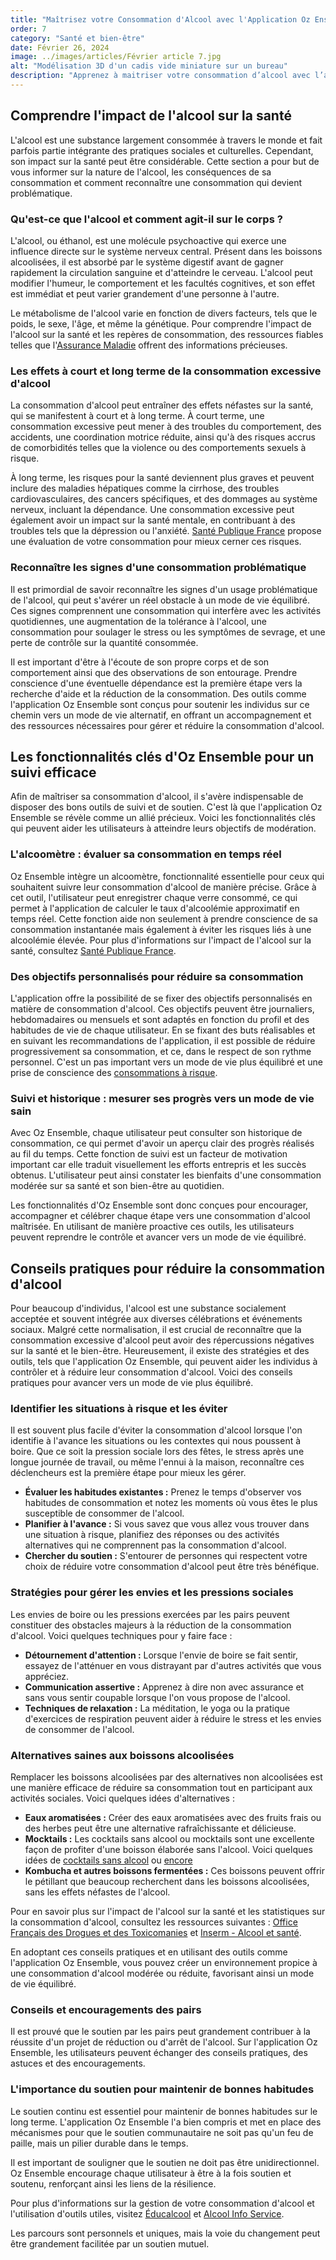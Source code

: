 ```yaml
---
title: "Maîtrisez votre Consommation d'Alcool avec l'Application Oz Ensemble : Un Guide Vers un Mode de Vie Sain"
order: 7
category: "Santé et bien-être"
date: Février 26, 2024
image: ../images/articles/Février article 7.jpg
alt: "Modélisation 3D d'un cadis vide miniature sur un bureau"
description: "Apprenez à maitriser votre consommation d’alcool avec l’application Oz Ensemble !"
---
```


## Comprendre l'impact de l'alcool sur la santé

L'alcool est une substance largement consommée à travers le monde et fait parfois partie intégrante des pratiques sociales et culturelles. Cependant, son impact sur la santé peut être considérable. Cette section a pour but de vous informer sur la nature de l'alcool, les conséquences de sa consommation et comment reconnaître une consommation qui devient problématique.

### Qu'est-ce que l'alcool et comment agit-il sur le corps ?

L'alcool, ou éthanol, est une molécule psychoactive qui exerce une influence directe sur le système nerveux central. Présent dans les boissons alcoolisées, il est absorbé par le système digestif avant de gagner rapidement la circulation sanguine et d'atteindre le cerveau. L'alcool peut modifier l'humeur, le comportement et les facultés cognitives, et son effet est immédiat et peut varier grandement d'une personne à l'autre.

Le métabolisme de l'alcool varie en fonction de divers facteurs, tels que le poids, le sexe, l'âge, et même la génétique. Pour comprendre l'impact de l'alcool sur la santé et les repères de consommation, des ressources fiables telles que l'[Assurance Maladie](https://www.ameli.fr/assure/sante/themes/alcool-sante/definition-reperes-consommation) offrent des informations précieuses.

### Les effets à court et long terme de la consommation excessive d'alcool

La consommation d'alcool peut entraîner des effets néfastes sur la santé, qui se manifestent à court et à long terme. À court terme, une consommation excessive peut mener à des troubles du comportement, des accidents, une coordination motrice réduite, ainsi qu'à des risques accrus de comorbidités telles que la violence ou des comportements sexuels à risque.

À long terme, les risques pour la santé deviennent plus graves et peuvent inclure des maladies hépatiques comme la cirrhose, des troubles cardiovasculaires, des cancers spécifiques, et des dommages au système nerveux, incluant la dépendance. Une consommation excessive peut également avoir un impact sur la santé mentale, en contribuant à des troubles tels que la dépression ou l'anxiété. [Santé Publique France](https://www.santepubliquefrance.fr/les-actualites/2022/consommation-d-alcool-ou-en-etes-vous) propose une évaluation de votre consommation pour mieux cerner ces risques.

### Reconnaître les signes d'une consommation problématique

Il est primordial de savoir reconnaître les signes d'un usage problématique de l'alcool, qui peut s'avérer un réel obstacle à un mode de vie équilibré. Ces signes comprennent une consommation qui interfère avec les activités quotidiennes, une augmentation de la tolérance à l'alcool, une consommation pour soulager le stress ou les symptômes de sevrage, et une perte de contrôle sur la quantité consommée.

Il est important d'être à l'écoute de son propre corps et de son comportement ainsi que des observations de son entourage. Prendre conscience d'une éventuelle dépendance est la première étape vers la recherche d'aide et la réduction de la consommation. Des outils comme l'application Oz Ensemble sont conçus pour soutenir les individus sur ce chemin vers un mode de vie alternatif, en offrant un accompagnement et des ressources nécessaires pour gérer et réduire la consommation d'alcool.

## Les fonctionnalités clés d'Oz Ensemble pour un suivi efficace

Afin de maîtriser sa consommation d'alcool, il s'avère indispensable de disposer des bons outils de suivi et de soutien. C'est là que l'application Oz Ensemble se révèle comme un allié précieux. Voici les fonctionnalités clés qui peuvent aider les utilisateurs à atteindre leurs objectifs de modération.

### L'alcoomètre : évaluer sa consommation en temps réel

Oz Ensemble intègre un alcoomètre, fonctionnalité essentielle pour ceux qui souhaitent suivre leur consommation d'alcool de manière précise. Grâce à cet outil, l'utilisateur peut enregistrer chaque verre consommé, ce qui permet à l'application de calculer le taux d'alcoolémie approximatif en temps réel. Cette fonction aide non seulement à prendre conscience de sa consommation instantanée mais également à éviter les risques liés à une alcoolémie élevée. Pour plus d'informations sur l'impact de l'alcool sur la santé, consultez [Santé Publique France](https://www.santepubliquefrance.fr/les-actualites/2020/consommation-d-alcool-en-france-ou-en-sont-les-francais).

### Des objectifs personnalisés pour réduire sa consommation

L'application offre la possibilité de se fixer des objectifs personnalisés en matière de consommation d'alcool. Ces objectifs peuvent être journaliers, hebdomadaires ou mensuels et sont adaptés en fonction du profil et des habitudes de vie de chaque utilisateur. En se fixant des buts réalisables et en suivant les recommandations de l'application, il est possible de réduire progressivement sa consommation, et ce, dans le respect de son rythme personnel. C'est un pas important vers un mode de vie plus équilibré et une prise de conscience des [consommations à risque](https://www.alcool-info-service.fr/alcool/consequences-alcool/consommation-a-risque).

### Suivi et historique : mesurer ses progrès vers un mode de vie sain

Avec Oz Ensemble, chaque utilisateur peut consulter son historique de consommation, ce qui permet d'avoir un aperçu clair des progrès réalisés au fil du temps. Cette fonction de suivi est un facteur de motivation important car elle traduit visuellement les efforts entrepris et les succès obtenus. L'utilisateur peut ainsi constater les bienfaits d'une consommation modérée sur sa santé et son bien-être au quotidien.

Les fonctionnalités d'Oz Ensemble sont donc conçues pour encourager, accompagner et célébrer chaque étape vers une consommation d'alcool maîtrisée. En utilisant de manière proactive ces outils, les utilisateurs peuvent reprendre le contrôle et avancer vers un mode de vie équilibré.

## Conseils pratiques pour réduire la consommation d'alcool

Pour beaucoup d'individus, l'alcool est une substance socialement acceptée et souvent intégrée aux diverses célébrations et événements sociaux. Malgré cette normalisation, il est crucial de reconnaître que la consommation excessive d'alcool peut avoir des répercussions négatives sur la santé et le bien-être. Heureusement, il existe des stratégies et des outils, tels que l'application Oz Ensemble, qui peuvent aider les individus à contrôler et à réduire leur consommation d'alcool. Voici des conseils pratiques pour avancer vers un mode de vie plus équilibré.

### Identifier les situations à risque et les éviter

Il est souvent plus facile d'éviter la consommation d'alcool lorsque l'on identifie à l'avance les situations ou les contextes qui nous poussent à boire. Que ce soit la pression sociale lors des fêtes, le stress après une longue journée de travail, ou même l'ennui à la maison, reconnaître ces déclencheurs est la première étape pour mieux les gérer.

- **Évaluer les habitudes existantes :** Prenez le temps d'observer vos habitudes de consommation et notez les moments où vous êtes le plus susceptible de consommer de l'alcool.
- **Planifier à l'avance :** Si vous savez que vous allez vous trouver dans une situation à risque, planifiez des réponses ou des activités alternatives qui ne comprennent pas la consommation d'alcool.
- **Chercher du soutien :** S'entourer de personnes qui respectent votre choix de réduire votre consommation d'alcool peut être très bénéfique.

### Stratégies pour gérer les envies et les pressions sociales

Les envies de boire ou les pressions exercées par les pairs peuvent constituer des obstacles majeurs à la réduction de la consommation d'alcool. Voici quelques techniques pour y faire face :

- **Détournement d'attention :** Lorsque l'envie de boire se fait sentir, essayez de l'atténuer en vous distrayant par d'autres activités que vous appréciez.
- **Communication assertive :** Apprenez à dire non avec assurance et sans vous sentir coupable lorsque l'on vous propose de l'alcool.
- **Techniques de relaxation :** La méditation, le yoga ou la pratique d'exercices de respiration peuvent aider à réduire le stress et les envies de consommer de l'alcool.

### Alternatives saines aux boissons alcoolisées

Remplacer les boissons alcoolisées par des alternatives non alcoolisées est une manière efficace de réduire sa consommation tout en participant aux activités sociales. Voici quelques idées d'alternatives :

- **Eaux aromatisées :** Créer des eaux aromatisées avec des fruits frais ou des herbes peut être une alternative rafraîchissante et délicieuse.
- **Mocktails :** Les cocktails sans alcool ou mocktails sont une excellente façon de profiter d'une boisson élaborée sans l'alcool. Voici quelques idées de [cocktails sans alcool](https://www.instagram.com/p/C2Ae2VbIi_q/?utm_source=ig_web_copy_link&igsh=NTYzOWQzNmJjMA%3D%3D) ou [encore](https://www.instagram.com/p/C2fisJHrv7q/?utm_source=ig_web_copy_link&igsh=NTYzOWQzNmJjMA%3D%3D)
- **Kombucha et autres boissons fermentées :** Ces boissons peuvent offrir le pétillant que beaucoup recherchent dans les boissons alcoolisées, sans les effets néfastes de l'alcool.

Pour en savoir plus sur l'impact de l'alcool sur la santé et les statistiques sur la consommation d'alcool, consultez les ressources suivantes : [Office Français des Drogues et des Toxicomanies](https://www.ofdt.fr/statistiques-et-infographie/series-statistiques/alcool-evolution-des-quantites-consommees-par-habitant-age-de-15-ans-et-plus-depuis-1961-en-litres-equivalents-dalcool-pur/) et [Inserm - Alcool et santé](https://www.inserm.fr/dossier/alcool-sante/).

En adoptant ces conseils pratiques et en utilisant des outils comme l'application Oz Ensemble, vous pouvez créer un environnement propice à une consommation d'alcool modérée ou réduite, favorisant ainsi un mode de vie équilibré.

### Conseils et encouragements des pairs

Il est prouvé que le soutien par les pairs peut grandement contribuer à la réussite d'un projet de réduction ou d'arrêt de l'alcool. Sur l'application Oz Ensemble, les utilisateurs peuvent échanger des conseils pratiques, des astuces et des encouragements.

### L'importance du soutien pour maintenir de bonnes habitudes

Le soutien continu est essentiel pour maintenir de bonnes habitudes sur le long terme. L'application Oz Ensemble l'a bien compris et met en place des mécanismes pour que le soutien communautaire ne soit pas qu'un feu de paille, mais un pilier durable dans le temps.

Il est important de souligner que le soutien ne doit pas être unidirectionnel. Oz Ensemble encourage chaque utilisateur à être à la fois soutien et soutenu, renforçant ainsi les liens de la résilience.

Pour plus d'informations sur la gestion de votre consommation d'alcool et l'utilisation d'outils utiles, visitez [Éducalcool](https://www.educalcool.qc.ca/outils/calcoolateur/) et [Alcool Info Service](https://www.alcool-info-service.fr/).

Les parcours sont personnels et uniques, mais la voie du changement peut être grandement facilitée par un soutien mutuel.
